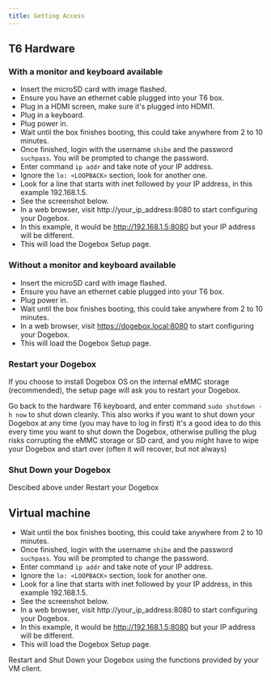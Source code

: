 ```yaml
---
title: Getting Access
---
```


## T6 Hardware
### With a monitor and keyboard available

- Insert the microSD card with image flashed.
- Ensure you have an ethernet cable plugged into your T6 box.
- Plug in a HDMI screen, make sure it's plugged into HDMI1.
- Plug in a keyboard.
- Plug power in.
- Wait until the box finishes booting, this could take anywhere from 2 to 10 minutes.
- Once finished, login with the username `shibe` and the password `suchpass`. You will be prompted to change the password.
- Enter command `ip addr` and take note of your IP address.
- Ignore the `lo: <LOOPBACK>` section, look for another one.
- Look for a line that starts with inet followed by your IP address, in this example 192.168.1.5.
- See the screenshot below.
- In a web browser, visit http://your_ip_address:8080 to start configuring your Dogebox.
- In this example, it would be http://192.168.1.5:8080 but your IP address will be different.
- This will load the Dogebox Setup page.

### Without a monitor and keyboard available
- Insert the microSD card with image flashed.
- Ensure you have an ethernet cable plugged into your T6 box.
- Plug power in.
- Wait until the box finishes booting, this could take anywhere from 2 to 10 minutes.
- In a web browser, visit https://dogebox.local:8080 to start configuring your Dogebox.
- This will load the Dogebox Setup page.

### Restart your Dogebox
If you choose to install Dogebox OS on the internal eMMC storage (recommended), the setup page will ask you to restart your Dogebox.

Go back to the hardware T6 keyboard, and enter command `sudo shutdown -h now` to shut down cleanly.
This also works if you want to shut down your Dogebox at any time (you may have to log in first)
It's a good idea to do this every time you want to shut down the Dogebox, otherwise pulling the plug risks corrupting the eMMC storage or SD card, and you might have to wipe your Dogebox and start over (often it will recover, but not always)

### Shut Down your Dogebox
Descibed above under Restart your Dogebox

## Virtual machine
- Wait until the box finishes booting, this could take anywhere from 2 to 10 minutes.
- Once finished, login with the username `shibe` and the password `suchpass`. You will be prompted to change the password.
- Enter command `ip addr` and take note of your IP address.
- Ignore the `lo: <LOOPBACK>` section, look for another one.
- Look for a line that starts with inet followed by your IP address, in this example 192.168.1.5.
- See the screenshot below.
- In a web browser, visit http://your_ip_address:8080 to start configuring your Dogebox.
- In this example, it would be http://192.168.1.5:8080 but your IP address will be different.
- This will load the Dogebox Setup page.

Restart and Shut Down your Dogebox using the functions provided by your VM client.